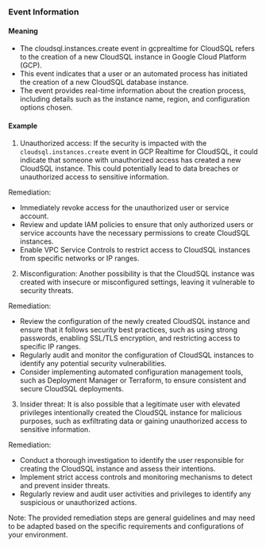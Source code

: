 
### Event Information

#### Meaning

- The cloudsql.instances.create event in gcprealtime for CloudSQL refers to the creation of a new CloudSQL instance in Google Cloud Platform (GCP).
- This event indicates that a user or an automated process has initiated the creation of a new CloudSQL database instance.
- The event provides real-time information about the creation process, including details such as the instance name, region, and configuration options chosen.



#### Example

1. Unauthorized access: If the security is impacted with the `cloudsql.instances.create` event in GCP Realtime for CloudSQL, it could indicate that someone with unauthorized access has created a new CloudSQL instance. This could potentially lead to data breaches or unauthorized access to sensitive information.

Remediation:
- Immediately revoke access for the unauthorized user or service account.
- Review and update IAM policies to ensure that only authorized users or service accounts have the necessary permissions to create CloudSQL instances.
- Enable VPC Service Controls to restrict access to CloudSQL instances from specific networks or IP ranges.

2. Misconfiguration: Another possibility is that the CloudSQL instance was created with insecure or misconfigured settings, leaving it vulnerable to security threats.

Remediation:
- Review the configuration of the newly created CloudSQL instance and ensure that it follows security best practices, such as using strong passwords, enabling SSL/TLS encryption, and restricting access to specific IP ranges.
- Regularly audit and monitor the configuration of CloudSQL instances to identify any potential security vulnerabilities.
- Consider implementing automated configuration management tools, such as Deployment Manager or Terraform, to ensure consistent and secure CloudSQL deployments.

3. Insider threat: It is also possible that a legitimate user with elevated privileges intentionally created the CloudSQL instance for malicious purposes, such as exfiltrating data or gaining unauthorized access to sensitive information.

Remediation:
- Conduct a thorough investigation to identify the user responsible for creating the CloudSQL instance and assess their intentions.
- Implement strict access controls and monitoring mechanisms to detect and prevent insider threats.
- Regularly review and audit user activities and privileges to identify any suspicious or unauthorized actions.

Note: The provided remediation steps are general guidelines and may need to be adapted based on the specific requirements and configurations of your environment.

